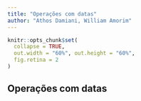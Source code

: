 ```yaml
---
title: "Operações com datas"
author: "Athos Damiani, William Amorim"
---
```


```r
knitr::opts_chunk$set(
  collapse = TRUE, 
  out.width = "60%", out.height = "60%",
  fig.retina = 2
)
```

## Operações com datas
